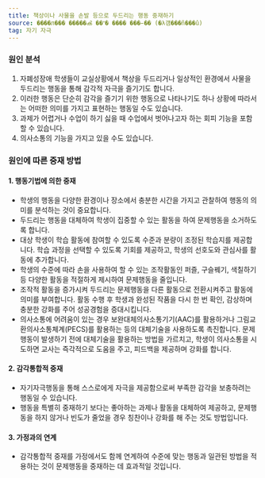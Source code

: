 ```yaml
---
title: 책상이나 사물을 손발 등으로 두드리는 행동 중재하기
source: ����л��� �����ൿ ��ʺ� ���� ���̵�� (�λ걤���ñ���û)
tag: 자기 자극
---
```


### 원인 분석

1. 자폐성장애 학생들이 교실상황에서 책상을 두드리거나 일상적인 환경에서 사물을 두드리는 행동을 통해 감각적 자극을 즐기기도 합니다.
2. 이러한 행동은 단순히 감각을 즐기기 위한 행동으로 나타나기도 하나 상황에 따라서는 어떠한 의미를 가지고 표현하는 행동일 수도 있습니다.
3. 과제가 어렵거나 수업이 하기 싫을 때 수업에서 벗어나고자 하는 회피 기능을 포함할 수 있습니다.
4. 의사소통의 기능을 가지고 있을 수도 있습니다.

### 원인에 따른 중재 방법

#### 1. 행동기법에 의한 중재

- 학생의 행동을 다양한 환경이나 장소에서 충분한 시간을 가지고 관찰하여 행동의 의미를 분석하는 것이 중요합니다.
- 두드리는 행동을 대체하여 학생이 집중할 수 있는 활동을 하여 문제행동을 소거하도록 합니다.
- 대상 학생이 학습 활동에 참여할 수 있도록 수준과 분량이 조정된 학습지를 제공합니다. 학습 과정을 선택할 수 있도록 기회를 제공하고, 학생의 선호도와 관심사를 활동에 추가합니다. 
- 학생의 수준에 따라 손을 사용하여 할 수 있는 조작활동인 퍼즐, 구슬꿰기, 색칠하기 등 다양한 활동을 적절하게 제시하여 문제행동을 줄입니다.
- 조작적 활동을 증가시켜 두드리는 문제행동을 다른 활동으로 전환시켜주고 활동에 의미를 부여합니다. 활동 수행 후 학생과 완성된 작품을 다시 한 번 확인, 감상하며 충분한 강화를 주어 성공경험을 증대시킵니다.
- 의사소통에 어려움이 있는 경우 보완대체의사소통기기(AAC)를 활용하거나 그림교환의사소통체계(PECS)를 활용하는 등의 대체기술을 사용하도록 촉진합니다. 문제행동이 발생하기 전에 대체기술을 활용하는 방법을 가르치고, 학생이 의사소통을 시도하면 교사는 즉각적으로 도움을 주고, 피드백을 제공하며 강화를 합니다.

#### 2. 감각통합적 중재

- 자기자극행동을 통해 스스로에게 자극을 제공함으로써 부족한 감각을 보충하려는 행동일 수 있습니다.
- 행동을 특별히 중재하기 보다는 좋아하는 과제나 활동을 대체하여 제공하고, 문제행동을 하지 않거나 빈도가 줄었을 경우 칭찬이나 강화를 해 주는 것도 방법입니다.

#### 3. 가정과의 연계

- 감각통합적 중재를 가정에서도 함께 연계하여 수준에 맞는 행동과 일관된 방법을 적용하는 것이 문제행동을 중재하는 데 효과적일 것입니다.
